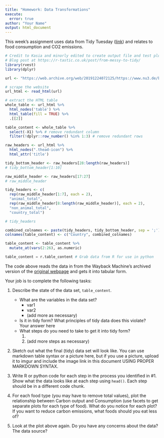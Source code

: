 ```yaml
---
title: "Homework: Data Transformations"
execute:
  error: true
author: "Your Name"
output: html_document
---
```


This week's assignment uses data from Tidy Tuesday ([link](https://github.com/rfordatascience/tidytuesday/tree/2e9bd5a67e09b14d01f616b00f7f7e0931515d24/data/2020/2020-02-18)) and relates to food consumption and CO2 emissions. 

```r
# Credit to Kasia and minorly edited to create output file and test plot
# Blog post at https://r-tastic.co.uk/post/from-messy-to-tidy/
library(rvest)
library(dplyr)

url <- "https://web.archive.org/web/20191224072125/https://www.nu3.de/blogs/nutrition/food-carbon-footprint-index-2018"

# scrape the website
url_html <- read_html(url)

# extract the HTML table
whole_table <- url_html %>% 
  html_nodes('table') %>%
  html_table(fill = TRUE) %>%
  .[[2]]

table_content <- whole_table %>%
  select(-X1) %>% # remove redundant column
  filter(!dplyr::row_number() %in% 1:3) # remove redundant rows

raw_headers <- url_html %>%
  html_nodes(".thead-icon") %>%
  html_attr('title')

tidy_bottom_header <- raw_headers[28:length(raw_headers)]
# tidy_bottom_header[1:10]

raw_middle_header <- raw_headers[17:27]
# raw_middle_header

tidy_headers <- c(
  rep(raw_middle_header[1:7], each = 2),
  "animal_total",
  rep(raw_middle_header[8:length(raw_middle_header)], each = 2),
  "non_animal_total",
  "country_total")

# tidy_headers

combined_colnames <- paste(tidy_headers, tidy_bottom_header, sep = ';')
colnames(table_content) <- c("Country", combined_colnames)

table_content <- table_content %>%
  mutate_at(vars(2:26), as.numeric)
```

```python
table_content = r.table_content # Grab data from R for use in python
```

The code above reads the data in from the Wayback Machine's archived version of the [original webpage](https://web.archive.org/web/20191224072125/https://www.nu3.de/blogs/nutrition/food-carbon-footprint-index-2018) and gets it into tabular form. 

Your job is to complete the following tasks:

1. Describe the state of the data set, `table_content`. 
    - What are the variables in the data set?
        - var1
        - var2
        - (add more as necessary)
    - Is it in tidy form? What principles of tidy data does this violate?    
    Your answer here
    - What steps do you need to take to get it into tidy form?
        1. 
        2. (add more steps as necessary)


2. Sketch out what the final (tidy) data set will look like. You can use markdown table syntax or a picture here, but if you use a picture, upload it to imgur and include the image link in this document USING PROPER MARKDOWN SYNTAX. 



3. Write R or python code for each step in the process you identified in #1. Show what the data looks like at each step using `head()`. Each step should be in a different code chunk. 



4. For each food type (you may have to remove total values), plot the relationship between Carbon output and Consumption (use facets to get separate plots for each type of food). What do you notice for each plot? If you want to reduce carbon emissions, what foods should you eat less of? 



5. Look at the plot above again. Do you have any concerns about the data? The data source? 

